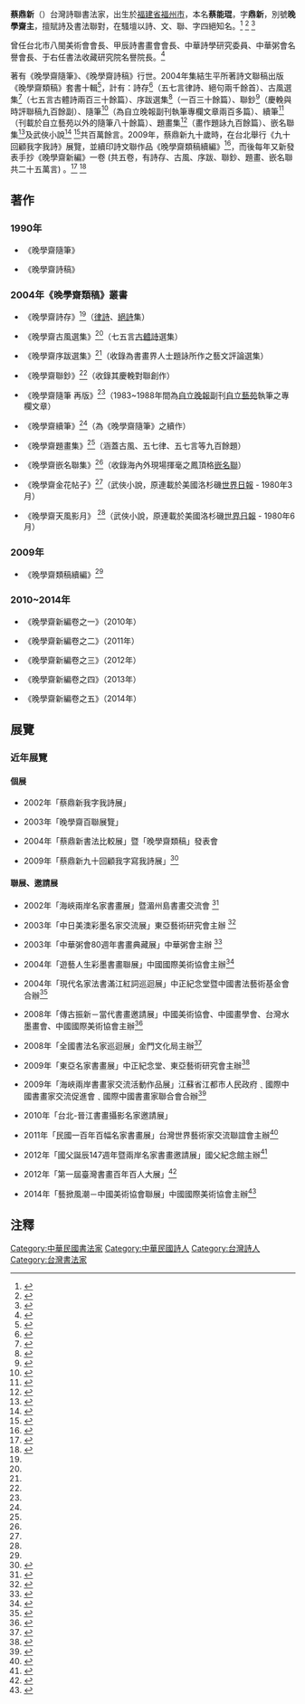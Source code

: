 {{Infobox Artist
| name = 蔡鼎新
| image= 
| imagesize=
| image_caption=
| origin_name = 蔡能琨
| other_names = 
| Sex = 男
| date_of_birth = 1920年12月10日
| place_of_birth = {{ROC-1912|福建省}}[[閩侯縣|閩侯縣]]（今[[福州市|福州市]]）
| date_of_death = {{death date and age|2015|1|20|1920|12|10}}
| place_of_death = {{TWN}}[[台北市|台北市]]
| restingplace = <!--安葬於-->
| nationality = {{ROC}}
| field = [[书法|書法]]、[[诗词|詩詞]]
| training = 
| movement= 
| famous works= <!--最著名藝術作品-->
| influenced by = <!--受影響於-->
| influenced = <!--影響於-->
| awards =<!--獎項-->
| website= <!--網站-->
}}

'''蔡鼎新'''（{{bd|1920年||2015年}}）台灣詩聯書法家，出生於[[福建省_(中華民國)|福建省]][[福州市|福州市]]，本名'''蔡能琨'''，字'''鼎新'''，別號'''晚學齋主'''，擅賦詩及書法聯對，在騷壇以詩、文、聯、字四絕知名。<ref>{{cite web| url= http://www.qqzh.org/news/html/?12812.html| title= 悼念蔡鼎新大家與世長辭| quote= 台灣人間國寶、詩聯書法大家、中華粥會名譽會長、于右任書法收藏研究院名譽院長蔡鼎新，1月20日下午7時在台北醫學大學附設醫院與世長辭，享壽95歲...蔡老在藝文界以詩人書法家知名，詩學精湛，善屬文，兼擅書法聯對。| deadurl= yes| archiveurl= https://web.archive.org/web/20150216205601/http://www.qqzh.org/news/html/?12812.html| archivedate= 2015-02-16}}</ref> <ref>{{cite web | url= http://m.life.com.tw/?app=view&no=204673 | title=蔡鼎新詩文聯字巧妙絕倫|quote=藝術界尊稱為「詩人書法家」的蔡鼎新大師...當今藝壇耆老，鑽研詩文數十年，在藝術界以詩、文、聯、字四絕知名於時。}}</ref> <ref>{{cite web | url=http://www.cksmh.gov.tw/index.php?code=list&flag=detail&ids=86&article_id=3987 蔡鼎新| title=蔡鼎新九十回顧展|publisher=中正紀念堂|quote=蔡鼎新先生在藝文界以詩人書法家知名，詩學精湛，善屬文，兼擅書法聯對}}</ref>

曾任台北市八閩美術會會長、甲辰詩書畫會會長、中華詩學研究委員、中華粥會名譽會長、于右任書法收藏研究院名譽院長。<ref>{{cite web| url=http://www.qqzh.org/news/html/?12818.html| title=蔡鼎新先生生平事略| deadurl=yes| archiveurl=https://web.archive.org/web/20150216214624/http://www.qqzh.org/news/html/?12818.html| archivedate=2015-02-16}}</ref>

著有《晚學齋隨筆》、《晚學齋詩稿》行世。2004年集結生平所著詩文聯稿出版《晚學齋類稿》套書十輯<ref>{{Cite book | title = 晚學齋類稿叢書 / 蔡鼎新著 | date = 2004 | url= http://book.tpml.edu.tw/webpac/bookSearchList.do?searchtype=simplesearch&search_field=SE&search_input=%E6%99%9A%E5%AD%B8%E9%BD%8B%E9%A1%9E%E7%A8%BF&execodehidden=true&execode=&ebook=#search_input=%E6%99%9A%E5%AD%B8%E9%BD%8B%E9%A1%9E%E7%A8%BF&search_field=SE&resid=189005878&nowpage=1}}</ref>，計有：詩存<ref name="#1">{{Cite book | title = 晚學齋詩存 / 蔡鼎新著 | date = 2004 | url =http://book.tpml.edu.tw/webpac/bookDetail.do?id=173519&resid=188874754&nowid=9&Lflag=1}}</ref>（五七言律詩、絕句兩千餘首）、古風選集<ref name="#2">{{Cite book | title = 晚學齋古風選集 / 蔡鼎新著 | date = 2004|  url=http://book.tpml.edu.tw/webpac/bookDetail.do?id=173522&resid=188809227&nowid=8&Lflag=1}}</ref>（七五言古體詩兩百三十餘篇）、序跋選集<ref name="#3">{{Cite book | title = 晚學齋序跋選集 / 蔡鼎新著 | date = 2004 | url=http://book.tpml.edu.tw/webpac/bookDetail.do?id=173524&resid=188874754&nowid=7&Lflag=1}}</ref>（一百三十餘篇）、聯鈔<ref name="#4">{{Cite book | title = 晚學齋聯鈔 / 蔡鼎新著 | date = 2004 | url=http://book.tpml.edu.tw/webpac/bookDetail.do?id=173528&resid=189005895&nowid=6&Lflag=1}}</ref>（慶輓與時評聯稿九百餘副）、隨筆<ref name="#5">{{Cite book | title = 晚學齋隨筆 再版 / 蔡鼎新著 | date = 2004 | url=http://book.tpml.edu.tw/webpac/bookDetail.do?id=117743&resid=189005878&nowid=1&Lflag=1}}</ref>（為自立晚報副刊執筆專欄文章兩百多篇）、續筆<ref name="#6">{{Cite book | title = 晚學齋續筆 / 蔡鼎新著 | date = 2004 | url=http://book.tpml.edu.tw/webpac/bookDetail.do?id=173531&resid=189005878&nowid=5&Lflag=1}}</ref>（刊載於自立藝苑以外的隨筆八十餘篇）、題畫集<ref name="#7">{{Cite book | title = 晚學齋題畫集 / 蔡鼎新著 | date = 2004 |  url=http://book.tpml.edu.tw/webpac/bookDetail.do?id=173534&resid=189005895&nowid=4&Lflag=1}}</ref>（畫作題詠九百餘篇）、嵌名聯集<ref name="#8">{{Cite book | title = 晚學齋嵌名聯集 / 蔡鼎新著 | date = 2004 | url=http://book.tpml.edu.tw/webpac/bookDetail.do?id=172322&resid=188874754&nowid=10&Lflag=1}}</ref>及武俠小說<ref name="#9">{{Cite book | title = 晚學齋金花帖子 / 蔡鼎新著 | date = 2004 | url=http://book.tpml.edu.tw/webpac/bookDetail.do?id=173542&resid=189005895&nowid=2&Lflag=1}}</ref> <ref name="#10">{{Cite book | title = 晚學齋天風影月 / 蔡鼎新著 | date = 2004 | url=http://book.tpml.edu.tw/webpac/bookDetail.do?id=173538&resid=189005895&nowid=3&Lflag=1}}</ref>共百萬餘言。2009年，蔡鼎新九十歲時，在台北舉行《九十回顧我字我詩》展覽，並續印詩文聯作品《晚學齋類稿續編》<ref name="#11">{{Cite book | title = 晚學齋類稿續編 / 蔡鼎新著 | date = 2009 | url=http://tulips.ntu.edu.tw:1081/record=b3943748*cht}}</ref>，而後每年又新發表手抄《晚學齋新編》一卷 (共五卷，有詩存、古風、序跋、聯鈔、題畫、嵌名聯共二十五萬言) 。<ref>{{cite web| url= http://www.qqzh.org/news/html/?12812.html| title= 弔念蔡鼎新大家與世長辭| deadurl= yes| archiveurl= https://web.archive.org/web/20150216205601/http://www.qqzh.org/news/html/?12812.html| archivedate= 2015-02-16}}</ref> <ref>{{cite web| url=http://www.qqzh.org/news/html/?12811.html| title=渾然不知秋 畢歲為人謀| deadurl=yes| archiveurl=https://web.archive.org/web/20150216221227/http://www.qqzh.org/news/html/?12811.html| archivedate=2015-02-16}}</ref>

== 著作 ==
=== 1990年 ===
*《晚學齋隨筆》

*《晚學齋詩稿》

=== 2004年《晚學齋類稿》叢書 ===
*《晚學齋詩存》<ref name="#1"/>（[[律詩|律詩]]、[[絕詩|絕詩]]集）

*《晚學齋古風選集》<ref name="#2"/>（七五言[[古體詩|古體詩]]選集）

*《晚學齋序跋選集》<ref name="#3"/>（收錄為書畫界人士題詠所作之藝文評論選集）

*《晚學齋聯鈔》<ref name="#4"/>（收錄其慶輓對聯創作）
 
*《晚學齋隨筆 再版》<ref name="#5"/>（1983~1988年間為[[自立晚報|自立晚報]]副刊[[自立藝苑|自立藝苑]]執筆之專欄文章）

*《晚學齋續筆》<ref name="#6"/>（為《晚學齋隨筆》之續作）
 
*《晚學齋題畫集》<ref name="#7"/>（涵蓋古風、五七律、五七言等九百餘題）

*《晚學齋嵌名聯集》<ref name="#8"/>（收錄海內外現場揮毫之鳳頂格[[嵌名聯|嵌名聯]]）

*《晚學齋金花帖子》<ref name="#9"/>（武俠小說，原連載於美國洛杉磯[[世界日報|世界日報]] - 1980年3月）

*《晚學齋天風影月》 <ref name="#10"/>（武俠小說，原連載於美國洛杉磯[[世界日報|世界日報]] - 1980年6月）

=== 2009年 ===
*《晚學齋類稿續編》<ref name="#11"/>

=== 2010~2014年 ===
 
*《晚學齋新編卷之一》（2010年）

*《晚學齋新編卷之二》（2011年）

*《晚學齋新編卷之三》（2012年）
 
*《晚學齋新編卷之四》（2013年）
 
*《晚學齋新編卷之五》（2014年）

== 展覽 ==
=== 近年展覽===
==== 個展 ====
* 2002年「蔡鼎新我字我詩展」

* 2003年「晚學齋百聯展覽」

* 2004年「蔡鼎新書法比較展」暨「晚學齋類稿」發表會

* 2009年「蔡鼎新九十回顧我字寫我詩展」<ref>{{cite web| title=蔡鼎新九十回顧 我字我詩展 | url=http://www.cksmh.gov.tw/index.php?code=list&flag=detail&ids=86&article_id=3987 | publisher=中正紀念堂 |quote=蔡鼎新先生在藝文界以詩人書法家知名，詩學精湛，善屬文，兼擅書法聯對。本展以「我字我詩」為名，即意在呈現其百幅詩作聯對，有對人生百態之感觸、對自我之期許等，取材豐富，充滿性情，饒富趣味。}}</ref>

==== 聯展、邀請展 ====
* 2002年「海峽兩岸名家書畫展」暨湄州島書畫交流會 <ref>{{cite web| title=兩岸翰墨 湄嶼馨香 | url=http://www.66163.com/fujian_w/news/mzrb/021021big5/1_32.html | publisher=湄州日報 |quote =}}</ref>

* 2003年「中日美澳彩墨名家交流展」東亞藝術研究會主辦 <ref>{{cite web | title=102年畫世紀中日美澳彩墨名家交流展 | url=http://www.cca.gov.tw/artnews.do?method=findById&id=1222852535392 | publisher=文化部 | quote= | deadurl=yes | archiveurl=https://web.archive.org/web/20150219185011/http://www.cca.gov.tw/artnews.do?method=findById&id=1222852535392 | archivedate=2015-02-19 }}</ref> 

* 2003年「中華粥會80週年書畫典藏展」中華粥會主辦 <ref>{{cite web| title=中華粥會80週年書畫典藏展 | url=http://www.lihpao.com/?action-viewnews-itemid-67962 | publisher=立報 |quote =}}</ref>

* 2004年「遊藝人生彩墨書畫聯展」中國國際美術協會主辦<ref>{{cite web| title=遊藝人生彩墨書畫聯展| url=http://www.cam.org.tw/big5/news_detail.asp?rowId=4330| publisher=中華民國博物館學會| quote=| deadurl=yes| archiveurl=https://web.archive.org/web/20150219185501/http://www.cam.org.tw/big5/news_detail.asp?rowId=4330| archivedate=2015-02-19}}</ref> 

* 2004年「現代名家法書滿江紅詞巡迴展」中正紀念堂暨中國書法藝術基金會合辦<ref>{{cite web| title=現代名家法書滿江紅詞巡迴展 | url=http://www.emuseum.com.tw/site/artist/artwork_get.aspx?SiteID=G300_AA_003503&F_ID=G300_AP_009671| publisher=桃園市政府網路美術館 |quote =}}</ref> 

* 2008年「傳古振新－當代書畫邀請展」中國美術協會、中國畫學會、台灣水墨畫會、中國國際美術協會主辦<ref>{{cite web| title=傳古振新－當代書畫邀請展 | url=http://www.cksmh.gov.tw/index.php?code=list&flag=detail&ids=86&article_id=747 | publisher=中正紀念堂}}</ref> 

* 2008年「全國書法名家巡迴展」金門文化局主辦<ref>{{cite web| title=極真洪祥麟先生百歲紀念全國書法名家巡迴展 | url=http://www.8fangart.com/invitation.html | publisher=八方藝術學會 |quote =}}</ref> 

* 2009年「東亞名家書畫展」中正紀念堂、東亞藝術研究會主辦<ref>{{cite web| title=東亞名家書畫展 | url=http://www.cksmh.gov.tw/index.php?code=list&flag=detail&ids=225&article_id=3663&keyword=%E8%94%A1%E9%BC%8E%E6%96%B0 | publisher=中正紀念堂 |quote =}}</ref>

* 2009年「海峽兩岸書畫家交流活動作品展」江蘇省江都市人民政府﹑國際中國書畫家交流促進會﹑國際中國書畫家聯合會合辦<ref>{{cite web| title=和諧中華海峽兩岸書畫家交流活動在京啟動| url=http://big5.gmw.cn/g2b/culture.gmw.cn/2009-10/28/content_1000981.htm| publisher=| quote=| deadurl=yes| archiveurl=https://web.archive.org/web/20150219213815/http://big5.gmw.cn/g2b/culture.gmw.cn/2009-10/28/content_1000981.htm| archivedate=2015-02-19}}</ref>

* 2010年「台北-晉江書畫攝影名家邀請展」

* 2011年「民國一百年百幅名家書畫展」台灣世界藝術家交流聯誼會主辦<ref>{{cite web| title=民國百年百幅名家 書畫展記盛 | url=http://www.taiwan-zhejiang.com/megazine/023/main.php?f=e03 | publisher= |quote =}}</ref> 

* 2012年「國父誕辰147週年暨兩岸名家書畫邀請展」國父紀念館主辦<ref>{{cite web| title=國父誕辰147週年暨兩岸名家書畫邀請展 | url=http://blog.sina.com.cn/s/blog_814a92a601013nc7.html | publisher= |quote =}}</ref>

* 2012年「第一屆臺灣書畫百年百人大展」<ref>{{cite web| title=臺灣書畫百年百人大展 | publisher=中華民國書法教育學會官方facebook |quote =}}</ref> 

* 2014年「藝掀風潮－中國美術協會聯展」中國國際美術協會主辦<ref>{{cite web| title=藝掀風潮－中國美術協會會員聯展 | url=http://www.cksmh.gov.tw/index.php?act=epaper&code=view&ids=629 | publisher=中正紀念堂 |quote =}}</ref>

== 注釋 ==
{{reflist}}

[[Category:中華民國書法家|Category:中華民國書法家]]
[[Category:中華民國詩人|Category:中華民國詩人]]
[[Category:台灣詩人|Category:台灣詩人]]
[[Category:台灣書法家|Category:台灣書法家]]
